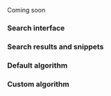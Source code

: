 Coming soon

### Search interface

### Search results and snippets

### Default algorithm

### Custom algorithm
